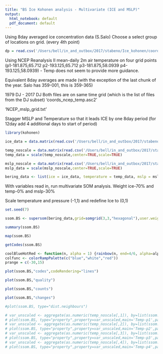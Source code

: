 ```yaml
---
title: "BS Ice Kohonen analysis - Multivariate (ICE and MSLP)"
output:
  html_notebook: default
  pdf_document: default
---
```


Using 8day averaged ice concentration data (S.Salo)
Choose a select group of locations on grid. (every 4th point)

```r
dp = read.csv('/Users/bell/in_and_outbox/2017/stabeno/Ice_kohonen/coords_subset_4pt_noland.asc2',header=TRUE,sep='')

```
Using NCEP Reanalysis II mean-daily 2m air temperature on four grid points (p1-181.875,65.712 p2-193.125,65.712 p3-181.875,58.0939 p4-193.125,58.0939) - Temp does not seem to provide more guidance.

Equivalent 8day averages are made (with the exception of the last chunk of the year.  Salo has 359-001, this is 359-365)

1979 DJ - 2017 DJ
Both files are on same time grid (which is the list of files from the DJ subset)
'coords_ncep_temp.asc2'

'NCEP_mslp_grid.txt'

Stagger MSLP and Temperature so that it leads ICE by one 8day period (for 12day add 4 additional days to start of period)
```r
library(kohonen)

ice_data = data.matrix(read.csv('/Users/bell/in_and_outbox/2017/stabeno/Ice_kohonen/1979-2016_4pt_noland_DF.asc')) / 100.

temp_noscale = data.matrix(read.csv('/Users/bell/in_and_outbox/2017/stabeno/Ice_kohonen/1979-2017_NCEP_2mtemp_p8d.csv'))
temp_data = scale(temp_noscale,center=TRUE,scale=TRUE)

mslp_noscale = data.matrix(read.csv('/Users/bell/in_and_outbox/2017/stabeno/Ice_kohonen/1979-2017_NCEPmslp_p12d.csv'))
mslp_data = scale(mslp_noscale,center=TRUE,scale=TRUE)

bering_data <- list(ice = ice_data, temperature = temp_data, mslp = mslp_data)
```
With variables read in, run multivariate SOM analysis.  Weight ice-70% and temp-0% and mslp-30%

Scale temperature and pressure (-1,1) and redefine Ice to (0,1)
```r

set.seed(7)

ssom.BS <- supersom(bering_data,grid=somgrid(3,3,"hexagonal"),user.weights=c(0.70,0.3),whatmap=c(1,3),maxNA.fraction=1,rlen=1000)

summary(ssom.BS)

map(ssom.BS)
```

```r
getCodes(ssom.BS)
```
```r

coolBlueHotRed <- function(n, alpha = 1) {rainbow(n, end=4/6, alpha=alpha)[n:1]}
colfunc <- colorRampPalette(c("blue","white","red"))
prange = c(-30,15)
```

```r
plot(ssom.BS,"codes",codeRendering="lines")

plot(ssom.BS,"quality")

plot(ssom.BS,"counts")

plot(ssom.BS,"changes")

#plot(ssom.BS, type="dist.neighbours")

# var_unscaled <- aggregate(as.numeric(temp_noscale[,1]), by=list(ssom.BS$unit.classif), FUN=mean, simplify=TRUE)[,2]
# plot(ssom.BS, type="property",property=var_unscaled,main='Temp-p1',palette.name = colfunc,zlim=prange)
# var_unscaled <- aggregate(as.numeric(temp_noscale[,2]), by=list(ssom.BS$unit.classif), FUN=mean, simplify=TRUE)[,2]
# plot(ssom.BS, type="property",property=var_unscaled,main='Temp-p2',palette.name = colfunc,zlim=prange)
# var_unscaled <- aggregate(as.numeric(temp_noscale[,3]), by=list(ssom.BS$unit.classif), FUN=mean, simplify=TRUE)[,2]
# plot(ssom.BS, type="property",property=var_unscaled,main='Temp-p3',palette.name = colfunc,zlim=prange)
# var_unscaled <- aggregate(as.numeric(temp_noscale[,4]), by=list(ssom.BS$unit.classif), FUN=mean, simplify=TRUE)[,2]
# plot(ssom.BS, type="property",property=var_unscaled,main='Temp-p4',palette.name = colfunc,zlim=prange)

```